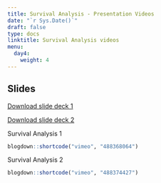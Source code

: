 ---
title: Survival Analysis - Presentation Videos
date: "`r Sys.Date()`"
draft: false
type: docs
linktitle: Survival Analysis videos
menu:
  day4:
    weight: 4
---

## Slides

[Download slide deck 1](../../../Course_Modularization/Survival Analysis/Slides/ZIN_surv.pdf)

[Download slide deck 2](../../../Course_Modularization/Survival Analysis/Slides/SMDM_surv.pdf)

Survival Analysis 1

```{r, echo=F}
blogdown::shortcode("vimeo", "488368064")
```

Survival Analysis 2

```{r, echo=F}
blogdown::shortcode("vimeo", "488374427")
```


<!-- Microsimulation - Theory  -->

<!-- ```{r, echo=F} -->
<!-- blogdown::shortcode("vimeo", "473484372") -->
<!-- ``` -->

<!-- Microsimulation - Efficiency -->

<!-- ```{r, echo=F} -->
<!-- blogdown::shortcode("vimeo", "473071949") -->
<!-- ``` -->

<!-- Microsimulation - Implementation -->

<!-- ```{r, echo=F} -->
<!-- blogdown::shortcode("vimeo", "473414536") -->
<!-- ``` -->

<!-- Microsimulation - State-residence -->

<!-- ```{r, echo=F} -->
<!-- blogdown::shortcode("vimeo", "473464649") -->
<!-- ``` -->


